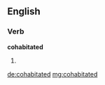 ==English==

===Verb===
'''cohabitated'''

# {{past of|cohabitate}}

[[de:cohabitated]]
[[mg:cohabitated]]